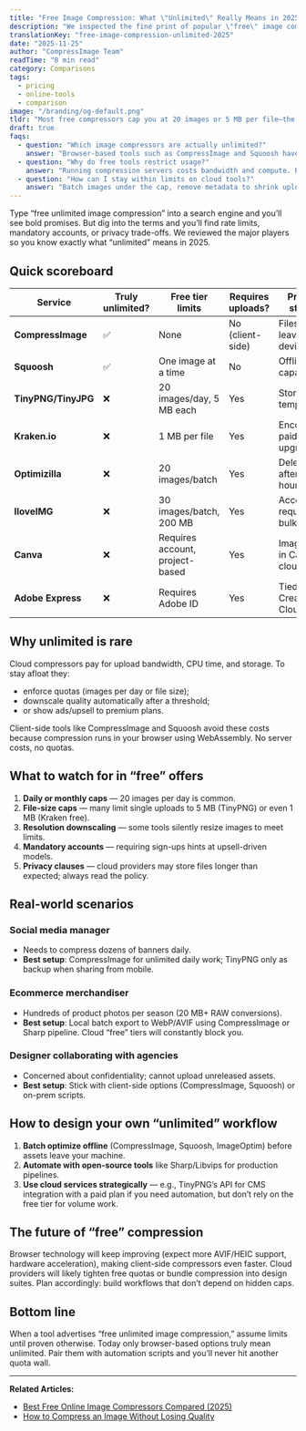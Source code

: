 ```yaml
---
title: "Free Image Compression: What \"Unlimited\" Really Means in 2025"
description: "We inspected the fine print of popular \"free\" image compressors to reveal hidden caps, privacy caveats, and where you can truly compress without limits."
translationKey: "free-image-compression-unlimited-2025"
date: "2025-11-25"
author: "CompressImage Team"
readTime: "8 min read"
category: Comparisons
tags:
  - pricing
  - online-tools
  - comparison
image: "/branding/og-default.png"
tldr: "Most free compressors cap you at 20 images or 5 MB per file—the only truly unlimited option is a browser-based tool like CompressImage that never uploads files."
draft: true
faqs:
  - question: "Which image compressors are actually unlimited?"
    answer: "Browser-based tools such as CompressImage and Squoosh have no quotas because processing happens on your device. Cloud services inevitably impose daily or file-size caps."
  - question: "Why do free tools restrict usage?"
    answer: "Running compression servers costs bandwidth and compute. Providers offset this by limiting free tiers, showing ads, or mining usage data."
  - question: "How can I stay within limits on cloud tools?"
    answer: "Batch images under the cap, remove metadata to shrink uploads, or mix a free tier with client-side tools for heavier workloads."
---
```


Type “free unlimited image compression” into a search engine and you’ll see bold promises. But dig into the terms and you’ll find rate limits, mandatory accounts, or privacy trade-offs. We reviewed the major players so you know exactly what “unlimited” means in 2025.

## Quick scoreboard

| Service | Truly unlimited? | Free tier limits | Requires uploads? | Privacy stance |
| --- | --- | --- | --- | --- |
| **CompressImage** | ✅ | None | No (client-side) | Files never leave device |
| **Squoosh** | ✅ | One image at a time | No | Offline capable |
| **TinyPNG/TinyJPG** | ❌ | 20 images/day, 5 MB each | Yes | Stores files temporarily |
| **Kraken.io** | ❌ | 1 MB per file | Yes | Encourages paid upgrade |
| **Optimizilla** | ❌ | 20 images/batch | Yes | Deletes after ~1 hour |
| **IloveIMG** | ❌ | 30 images/batch, 200 MB | Yes | Account required for bulk |
| **Canva** | ❌ | Requires account, project-based | Yes | Images live in Canva cloud |
| **Adobe Express** | ❌ | Requires Adobe ID | Yes | Tied to Creative Cloud data |

## Why unlimited is rare

Cloud compressors pay for upload bandwidth, CPU time, and storage. To stay afloat they:
- enforce quotas (images per day or file size);
- downscale quality automatically after a threshold;
- or show ads/upsell to premium plans.

Client-side tools like CompressImage and Squoosh avoid these costs because compression runs in your browser using WebAssembly. No server costs, no quotas.

## What to watch for in “free” offers

1. **Daily or monthly caps** — 20 images per day is common.
2. **File-size caps** — many limit single uploads to 5 MB (TinyPNG) or even 1 MB (Kraken free).
3. **Resolution downscaling** — some tools silently resize images to meet limits.
4. **Mandatory accounts** — requiring sign-ups hints at upsell-driven models.
5. **Privacy clauses** — cloud providers may store files longer than expected; always read the policy.

## Real-world scenarios

### Social media manager
- Needs to compress dozens of banners daily.
- **Best setup**: CompressImage for unlimited daily work; TinyPNG only as backup when sharing from mobile.

### Ecommerce merchandiser
- Hundreds of product photos per season (20 MB+ RAW conversions).
- **Best setup**: Local batch export to WebP/AVIF using CompressImage or Sharp pipeline. Cloud “free” tiers will constantly block you.

### Designer collaborating with agencies
- Concerned about confidentiality; cannot upload unreleased assets.
- **Best setup**: Stick with client-side options (CompressImage, Squoosh) or on-prem scripts.

## How to design your own “unlimited” workflow

1. **Batch optimize offline** (CompressImage, Squoosh, ImageOptim) before assets leave your machine.
2. **Automate with open-source tools** like Sharp/Libvips for production pipelines.
3. **Use cloud services strategically** — e.g., TinyPNG’s API for CMS integration with a paid plan if you need automation, but don’t rely on the free tier for volume work.

## The future of “free” compression

Browser technology will keep improving (expect more AVIF/HEIC support, hardware acceleration), making client-side compressors even faster. Cloud providers will likely tighten free quotas or bundle compression into design suites. Plan accordingly: build workflows that don’t depend on hidden caps.

## Bottom line

When a tool advertises “free unlimited image compression,” assume limits until proven otherwise. Today only browser-based options truly mean unlimited. Pair them with automation scripts and you’ll never hit another quota wall.

---

**Related Articles:**
- [Best Free Online Image Compressors Compared (2025)](/blog/best-free-online-image-compressors-compared-2025)
- [How to Compress an Image Without Losing Quality](/blog/how-to-compress-an-image-without-losing-quality)
